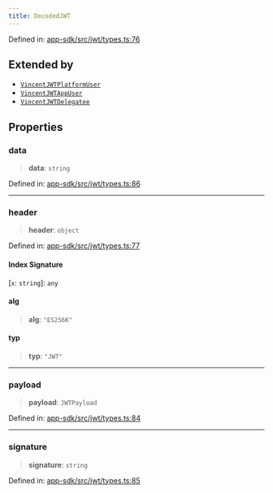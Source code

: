 ```yaml
---
title: DecodedJWT
---
```


Defined in: [app-sdk/src/jwt/types.ts:76](https://github.com/LIT-Protocol/Vincent/blob/59bbcc58961d006596c8c80671cc1200f69f2946/packages/libs/app-sdk/src/jwt/types.ts#L76)

## Extended by

- [`VincentJWTPlatformUser`](./VincentJWTPlatformUser)
- [`VincentJWTAppUser`](./VincentJWTAppUser)
- [`VincentJWTDelegatee`](./VincentJWTDelegatee)

## Properties

### data

> **data**: `string`

Defined in: [app-sdk/src/jwt/types.ts:86](https://github.com/LIT-Protocol/Vincent/blob/59bbcc58961d006596c8c80671cc1200f69f2946/packages/libs/app-sdk/src/jwt/types.ts#L86)

***

### header

> **header**: `object`

Defined in: [app-sdk/src/jwt/types.ts:77](https://github.com/LIT-Protocol/Vincent/blob/59bbcc58961d006596c8c80671cc1200f69f2946/packages/libs/app-sdk/src/jwt/types.ts#L77)

#### Index Signature

\[`x`: `string`\]: `any`

#### alg

> **alg**: `"ES256K"`

#### typ

> **typ**: `"JWT"`

***

### payload

> **payload**: `JWTPayload`

Defined in: [app-sdk/src/jwt/types.ts:84](https://github.com/LIT-Protocol/Vincent/blob/59bbcc58961d006596c8c80671cc1200f69f2946/packages/libs/app-sdk/src/jwt/types.ts#L84)

***

### signature

> **signature**: `string`

Defined in: [app-sdk/src/jwt/types.ts:85](https://github.com/LIT-Protocol/Vincent/blob/59bbcc58961d006596c8c80671cc1200f69f2946/packages/libs/app-sdk/src/jwt/types.ts#L85)
